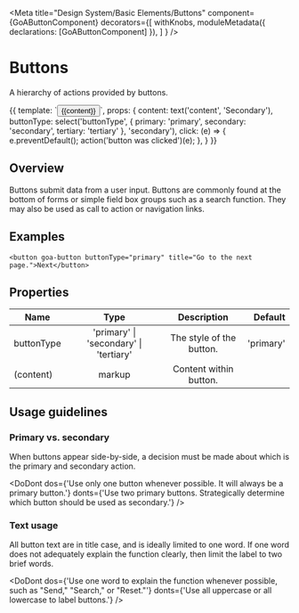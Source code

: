 

<Meta title="Design System/Basic Elements/Buttons"
  component={GoAButtonComponent}
  decorators={[
        withKnobs,
        moduleMetadata({ declarations: [GoAButtonComponent] }),
    ]
} />

# Buttons

A hierarchy of actions provided by buttons.

<Preview>
  <Story name="Variants" height={100} parameters={
    {
      design: {
        specUrl: 'https://xd.adobe.com/spec/75ca41d4-040c-4b1d-6ff9-0430b7119cf0-03fb/screen/ea24fb1f-4b15-495f-8fe6-603d1ac538a4/Buttons',
        reviewUrl: 'https://xd.adobe.com/view/75ca41d4-040c-4b1d-6ff9-0430b7119cf0-03fb/'
      }
    }
  }>
    {{
        template: `<button goa-button [buttonType]="buttonType" (click)="click($event)">{{content}}</button>`,
        props: {
            content: text('content', 'Secondary'),
            buttonType: select('buttonType', { primary: 'primary', secondary: 'secondary', tertiary: 'tertiary' }, 'secondary'),
            click: (e) => {
              e.preventDefault();
              action('button was clicked')(e);
            },
        }
    }}
  </Story>
</Preview>

## Overview
Buttons submit data from a user input. Buttons are commonly found at the bottom of forms or simple 
field box groups such as a search function. They may also be used as call to action or navigation 
links.

## Examples
```
<button goa-button buttonType="primary" title="Go to the next page.">Next</button>
```


## Properties

| Name     | Type | Description | Default |
|----------|:----:|:-----------:|--------:|
| buttonType | 'primary' \| 'secondary' \| 'tertiary' | The style of the button. | 'primary' |
| (content) | markup | Content within button. |

## Usage guidelines
### Primary vs. secondary
When buttons appear side-by-side, a decision must be made about which is the primary and secondary 
action.

<DoDont
  dos={'Use only one button whenever possible. It will always be a primary button.'}
  donts={'Use two primary buttons. Strategically determine which button should be used as secondary.'}
/>

### Text usage
All button text are in title case, and is ideally limited to one word. If one word does not adequately explain the function clearly, then limit the label to two brief words.

<DoDont
  dos={'Use one word to explain the function whenever possible, such as "Send," "Search," or "Reset."'}
  donts={'Use all uppercase or all lowercase to label buttons.'}
/>


